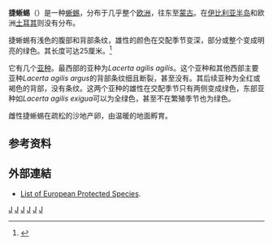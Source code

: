 {{Speciesbox
| image = Lacerta agilis male 2.JPG
| image_caption = 雄
| image2 = Jaszczurka.jpg
| image2_caption = 雌
| status = LC
| status_system = IUCN3.1
| status_ref =  <ref name="iucn status 12 November 2021">{{cite iucn |author=Aghasyan, A. |author2=Avci, A. |author3=Tuniyev, B. |author4=Lymberakis, P. |author5=Andrén, C. |author6=Cogălniceanu, D. |author7=Wilkinson, J. |author8=Ananjeva, N.B. |author9=Üzüm, N. |author10=Orlov, N.L. |author11=Podloucky, R. |author12=Tuniyev, S. |author13=Kaya, U. |author14=Crnobrnja-Isailović, J. |author15=Vogrin, M. |author16=Corti, C. |author17=Pérez Mellado, V. |author18=Sá-Sousa, P. |author19=Cheylan, M. |author20=Pleguezuelos, J. |author21=Kyek, M. |author22=Westerström, A. |author23=Nettmann, H.K. |author24=Borczyk, B. |author25=Sterijovski, B. |author26=Schmidt, B. |author27=Terbish, K. |author28=Orlova, V. |author29=Chirikova, M. |author30=Doronin, I. |author31=Shi, L. |display-authors = 3 |date=2021 |title=''Lacerta agilis'' |page=e.T157288A49644624 |doi=10.2305/IUCN.UK.2021-2.RLTS.T157288A49644624.en |access-date=12 November 2021}}</ref>
| genus = Lacerta
| species = agilis
| authority = [[Carl_Linnaeus|Linnaeus]], [[自然系统第十版|1758]]
}}

'''捷蜥蜴'''（''{{lang|en|Lacerta agilis}}''）是一种[[蜥蜴|蜥蜴]]，分布于几乎整个[[欧洲|欧洲]]，往东至[[蒙古|蒙古]]。在[[伊比利亚半岛|伊比利亚半岛]]和欧洲[[土耳其|土耳其]]则没有分布。

捷蜥蜴有浅色的腹部和背部条纹，雄性的颜色在交配季节变深，部分或整个变成明亮的绿色。其长度可达25厘米。<ref name="encyclopedia">{{cite web |url=http://www.encyclopedia.com/doc/1O8-Lacertidae.html |title=Lacertidae |work=A Dictionary of Zoology |publisher=Oxford University Press, Encyclopedia.com |author=Michael Allaby |year=1999 |accessdate=2008-12-14 |archive-date=2010-06-16 |archive-url=https://web.archive.org/web/20100616025317/http://www.encyclopedia.com/doc/1O8-Lacertidae.html |dead-url=no }}</ref>

它有几个[[亚种|亚种]]。最西部的亚种为''Lacerta agilis agilis''。这个亚种和其他西部主要亚种''Lacerta agilis argus''的背部条纹细且断裂，甚至没有。其后续亚种为全红或褐色的背部，没有条纹。这两个亚种的雄性在交配季节只有两侧变成绿色，东部亚种如''Lacerta agilis exigua''可以为全绿色，甚至不在繁殖季节也为绿色。

雌性捷蜥蜴在疏松的沙地产卵，由温暖的地面孵育。

==参考资料==
{{reflist}}

==外部連結==
*[https://web.archive.org/web/20081126235133/http://www.naturalengland.org.uk/conservation/wildlife-management-licensing/docs/List-of-AnnexIV-EPS.pdf List of European Protected Species].

{{Taxonbar}}
[[Category:1758年描述的动物|J]]
[[Category:蜥蜴属|J]]
[[Category:歐洲動物|J]]
[[Category:亞洲動物|J]]
[[Category:英國動物|J]]
[[Category:卡尔·林奈命名的生物分类|J]]